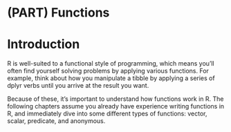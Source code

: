 
# (PART) Functions {-}

# Introduction

R is well-suited to a functional style of programming, which means you'll often find yourself solving problems by applying various functions. For example, think about how you manipulate a tibble by applying a series of dplyr verbs until you arrive at the result you want. 

Because of these, it's important to understand how functions work in R. The following chapters assume you already have experience writing functions in R, and immediately dive into some different types of functions: vector, scalar, predicate, and anonymous.
